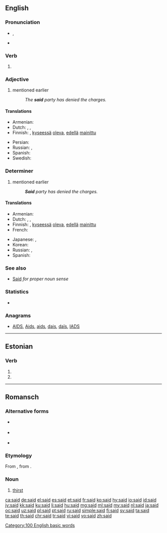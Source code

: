 {{also|Said|Saïd}}
==English==

===Pronunciation===
* {{enPR|sĕd}}, {{audio-IPA|en-us-said.ogg|/sɛd/|lang=en|dial=US}}
* {{rhymes|ɛd|lang=en}}

===Verb===
{{head|en|verb form}}

# {{en-past of|say}}

===Adjective===
{{en-adj|-}}

# mentioned earlier
#: ''The '''said''' party has denied the charges.''

====Translations====
{{trans-top|mentioned earlier}}
* Armenian: {{t|hy|նշված}}
* Dutch: {{t|nl|in kwestie}}, {{t|nl|desbetreffend}}, {{t|nl|desbetreffende}}
* Finnish: {{t|fi|samainen}}, [[kyseessä]] [[olla|oleva]], [[edellä]] [[mainittu]]
{{trans-mid}}
* Persian: {{t+|fa|مذکور|tr=mazkur|sc=fa-Arab}}
* Russian: {{t+|ru|упомя́нутый}}, {{t+|ru|ска́занный}} {{qualifier|that was said}}
* Spanish: {{t+|es|dicho}}
* Swedish: {{t+|sv|i fråga}}
{{trans-bottom}}

===Determiner===
{{en-det}}

# mentioned earlier
#: '''''Said''' party has denied the charges.''

====Translations====
{{trans-top|mentioned earlier}}
* Armenian: {{t|hy|նշված}}
* Dutch: {{t|nl|in kwestie}}, {{t|nl|desbetreffend}}, {{t|nl|desbetreffende}}
* Finnish: {{t|fi|samainen}}, [[kyseessä]] [[olla|oleva]], [[edellä]] [[mainittu]]
* French: {{t+|fr|ledit}}
{{trans-mid}}
* Japanese: {{t|ja|前記|tr=zenki}}, {{t+|ja|該|tr=gai}}
* Korean: {{t+|ko|상기|sc=Hang}}
* Russian: {{t+|ru|вышеупомя́нутый}}, {{t+|ru|вышеука́занный}}
* Spanish: {{t+|es|dicho}}
{{trans-bottom}}

===See also===
* [[Said]] ''for proper noun sense''

===Statistics===
* {{rank|an|we|who|44|said|would|been|will}}

===Anagrams===
* [[AIDS#English|AIDS]], [[Aids#English|Aids]], [[aids#English|aids]], [[dais#English|dais]], [[daïs#English|daïs]], [[IADS#English|IADS]]

[[Category:100 English basic words]]

----

==Estonian==

===Verb===
{{head|et|verb form}}

# {{et-verb form of|p=2s|m=past|saama}}
# {{et-verb form of|p=3p|m=past|saama}}

----

==Romansch==

===Alternative forms===
* {{qualifier|Sursilvan}} {{l|rm|seit}}
* {{qualifier|Sutsilvan}} {{l|rm|set}}
* {{qualifier|Surmiran}} {{l|rm|seid}}

===Etymology===
From {{etyl|la|rm}} {{term|sitis|lang=la}}, from {{etyl|ine-pro|rm}} {{m|ine-pro|*dʰgʷʰítis||perishing, decrease}}.

===Noun===
{{head|rm|noun|g=f}}

# {{context|Rumantsch Grischun|Puter|Vallader|lang=rm}} [[thirst]]

[[ca:said]]
[[de:said]]
[[el:said]]
[[es:said]]
[[et:said]]
[[fr:said]]
[[ko:said]]
[[hy:said]]
[[io:said]]
[[id:said]]
[[jv:said]]
[[kk:said]]
[[ku:said]]
[[li:said]]
[[hu:said]]
[[mg:said]]
[[ml:said]]
[[my:said]]
[[nl:said]]
[[ja:said]]
[[oc:said]]
[[uz:said]]
[[pl:said]]
[[pt:said]]
[[ru:said]]
[[simple:said]]
[[fi:said]]
[[sv:said]]
[[ta:said]]
[[te:said]]
[[th:said]]
[[chr:said]]
[[tr:said]]
[[vi:said]]
[[vo:said]]
[[zh:said]]